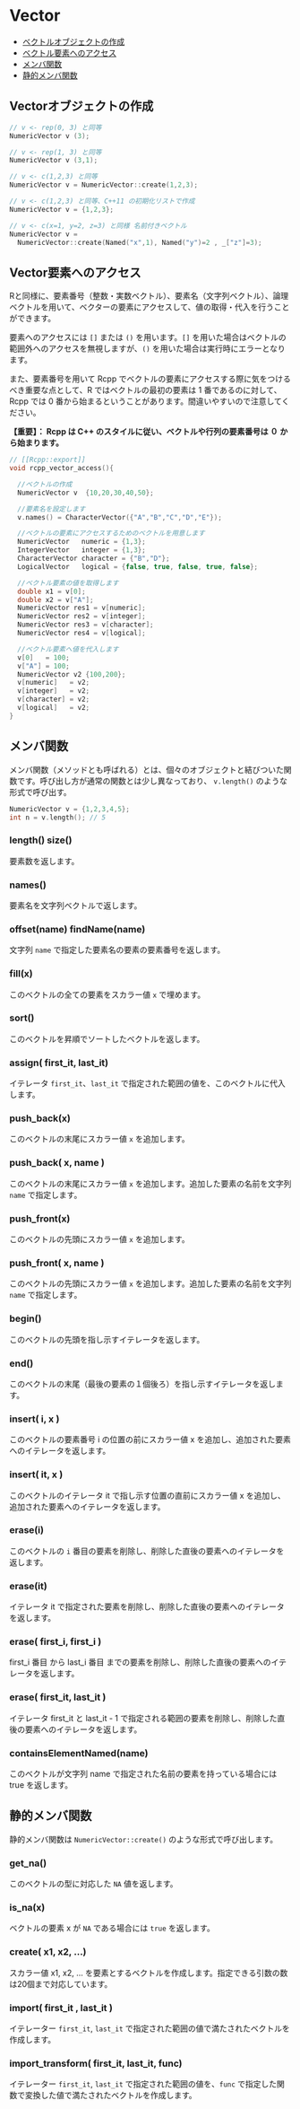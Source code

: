 # Vector

* [ベクトルオブジェクトの作成](#ベクトルオブジェクトの作成)
* [ベクトル要素へのアクセス](#ベクトル要素へのアクセス)
* [メンバ関数](#メンバ関数)
* [静的メンバ関数](静的メンバ関数)

## Vectorオブジェクトの作成


```cpp
// v <- rep(0, 3) と同等
NumericVector v (3);

// v <- rep(1, 3) と同等
NumericVector v (3,1);

// v <- c(1,2,3) と同等
NumericVector v = NumericVector::create(1,2,3);

// v <- c(1,2,3) と同等、C++11 の初期化リストで作成
NumericVector v = {1,2,3};

// v <- c(x=1, y=2, z=3) と同様 名前付きベクトル
NumericVector v =
  NumericVector::create(Named("x",1), Named("y")=2 , _["z"]=3);
```

## Vector要素へのアクセス

Rと同様に、要素番号（整数・実数ベクトル）、要素名（文字列ベクトル）、論理ベクトルを用いて、ベクターの要素にアクセスして、値の取得・代入を行うことができます。

要素へのアクセスには `[]` または `()` を用います。`[]` を用いた場合はベクトルの範囲外へのアクセスを無視しますが、`()` を用いた場合は実行時にエラーとなります。

また、要素番号を用いて Rcpp でベクトルの要素にアクセスする際に気をつけるべき重要な点として、R ではベクトルの最初の要素は 1 番であるのに対して、Rcpp では 0 番から始まるということがあります。間違いやすいので注意してください。

**【重要】： Rcpp は C++ のスタイルに従い、ベクトルや行列の要素番号は ０ から始まります。**

```cpp
// [[Rcpp::export]]
void rcpp_vector_access(){

  //ベクトルの作成
  NumericVector v  {10,20,30,40,50};

  //要素名を設定します
  v.names() = CharacterVector({"A","B","C","D","E"});

  //ベクトルの要素にアクセスするためのベクトルを用意します
  NumericVector   numeric = {1,3};
  IntegerVector   integer = {1,3};
  CharacterVector character = {"B","D"};
  LogicalVector   logical = {false, true, false, true, false};

  //ベクトル要素の値を取得します
  double x1 = v[0];
  double x2 = v["A"];
  NumericVector res1 = v[numeric];
  NumericVector res2 = v[integer];
  NumericVector res3 = v[character];
  NumericVector res4 = v[logical];

  //ベクトル要素へ値を代入します
  v[0]   = 100;
  v["A"] = 100;
  NumericVector v2 {100,200};
  v[numeric]   = v2;
  v[integer]   = v2;
  v[character] = v2;
  v[logical]   = v2;
}
```






## メンバ関数

メンバ関数（メソッドとも呼ばれる）とは、個々のオブジェクトと結びついた関数です。呼び出し方が通常の関数とは少し異なっており、 `v.length()` のような形式で呼び出す。

```cpp
NumericVector v = {1,2,3,4,5};
int n = v.length(); // 5
```

### length() size()

要素数を返します。

### names()

要素名を文字列ベクトルで返します。

### offset(name) findName(name)

文字列 `name` で指定した要素名の要素の要素番号を返します。

### fill(x)

このベクトルの全ての要素をスカラー値 `x` で埋めます。

### sort()

このベクトルを昇順でソートしたベクトルを返します。

### assign( first_it, last_it)

イテレータ `first_it`、`last_it` で指定された範囲の値を、このベクトルに代入します。

### push_back(x)

このベクトルの末尾にスカラー値 `x` を追加します。

### push_back( x, name )

このベクトルの末尾にスカラー値 `x` を追加します。追加した要素の名前を文字列 `name` で指定します。

### push_front(x)

このベクトルの先頭にスカラー値 `x` を追加します。

### push_front( x, name )

このベクトルの先頭にスカラー値 `x` を追加します。追加した要素の名前を文字列 `name` で指定します。

### begin()

このベクトルの先頭を指し示すイテレータを返します。

### end()

このベクトルの末尾（最後の要素の１個後ろ）を指し示すイテレータを返します。

### insert( i, x )

このベクトルの要素番号 i の位置の前にスカラー値 x を追加し、追加された要素へのイテレータを返します。

### insert( it, x )

このベクトルのイテレータ it で指し示す位置の直前にスカラー値 x を追加し、追加された要素へのイテレータを返します。

### erase(i)

このベクトルの `i` 番目の要素を削除し、削除した直後の要素へのイテレータを返します。

### erase(it)

イテレータ it で指定された要素を削除し、削除した直後の要素へのイテレータを返します。

### erase( first_i, first_i )

first_i 番目 から last_i 番目 までの要素を削除し、削除した直後の要素へのイテレータを返します。

### erase( first_it, last_it )

イテレータ first_it と last_it - 1 で指定される範囲の要素を削除し、削除した直後の要素へのイテレータを返します。

### containsElementNamed(name)

このベクトルが文字列 name で指定された名前の要素を持っている場合には true を返します。


## 静的メンバ関数

静的メンバ関数は `NumericVector::create()` のような形式で呼び出します。

### get_na()

このベクトルの型に対応した `NA` 値を返します。

### is_na(x)

ベクトルの要素 x が `NA` である場合には `true` を返します。

### create( x1, x2, ...)

スカラー値 x1, x2, ...  を要素とするベクトルを作成します。指定できる引数の数は20個まで対応しています。

### import( first_it , last_it )

イテレーター `first_it`, `last_it` で指定された範囲の値で満たされたベクトルを作成します。

### import_transform( first_it, last_it, func)

イテレーター `first_it`, `last_it` で指定された範囲の値を、`func` で指定した関数で変換した値で満たされたベクトルを作成します。
